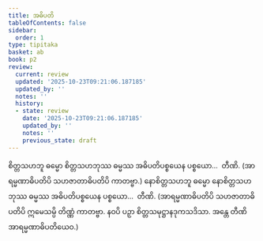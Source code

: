 ```yaml
---
title: အဓိပတိ
tableOfContents: false
sidebar:
  order: 1
type: tipitaka
basket: ab
book: p2
review:
  current: review
  updated: '2025-10-23T09:21:06.187185'
  updated_by: ''
  notes: ''
  history:
  - state: review
    date: '2025-10-23T09:21:06.187185'
    updated_by: ''
    notes: ''
    previous_state: draft
---
```



<ReviewStatus review={frontmatter.review} showDetails={true} />

<HypothesisAnnotation frontmatter={frontmatter} />

<DynamicBreadcrumb />

<Division number="259" book="p2" e="ch" v="38" p="155">

<Paragraph number="2957" book="p2">
စိတ္တသဟဘူ ဓမ္မော စိတ္တသဟဘုဿ ဓမ္မဿ အဓိပတိပစ္စယေန ပစ္စယော…  တီဏိ. (အာရမ္မဏာဓိပတိပိ သဟဇာတာဓိပတိပိ ကာတဗ္ဗာ.)
</Paragraph>

<Paragraph number="2958" book="p2">
နောစိတ္တသဟဘူ ဓမ္မော နောစိတ္တသဟဘုဿ ဓမ္မဿ အဓိပတိပစ္စယေန ပစ္စယော…  တီဏိ. (အာရမ္မဏာဓိပတိပိ သဟဇာတာဓိပတိပိ ဣမေသမ္ပိ တိဏ္ဏံ ကာတဗ္ဗာ. နဝပိ ပဉှာ စိတ္တသမုဋ္ဌာနဒုကသဒိသာ. အန္တေ တီဏိ အာရမ္မဏာဓိပတိယေဝ.)
</Paragraph>
</Division>